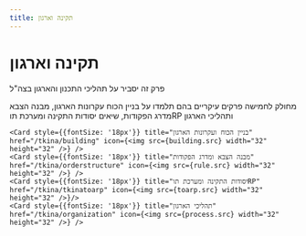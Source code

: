 ```yaml
---
title: תקינה וארגון
---
```



# תקינה וארגון

פרק זה יסביר על תהליכי התכנון והארגון בצה"ל

מחולק לחמישה פרקים עיקריים בהם תלמדו על בניין הכוח עקרונות הארגון, מבנה הצבא מדרג הפקודות, שיאים יסודות התקינה ומערכת תוRP ותהליכי הארגון

<Cards>

    <Card style={{fontSize: '18px'}} title="בניין הכוח ועקרונות הארגון" href="/tkina/building" icon={<img src={building.src} width="32" height="32" />} />
    <Card style={{fontSize: '18px'}} title="מבנה הצבא ומדרג הפקודות" href="/tkina/orderstructure" icon={<img src={rule.src} width="32" height="32" />} />
    <Card style={{fontSize: '18px'}} title="יסודות התקינה ומערכת תוRP" href="/tkina/tkinatoarp" icon={<img src={toarp.src} width="32" height="32" />}/>
    <Card style={{fontSize: '18px'}} title="תהליכי הארגון" href="/tkina/organization" icon={<img src={process.src} width="32" height="32" />} />
    
</Cards>
